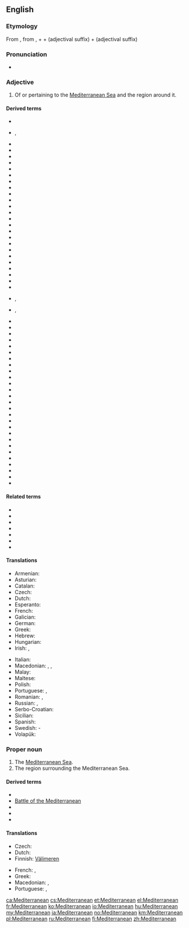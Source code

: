 ==English==

===Etymology===
From {{etyl|la|en}} {{m|la|Mediterraneanus}}, from {{m|la|medius||middle}}, + {{m|la|terra||earth, land}} + {{m|la|-anus}} (adjectival suffix) + {{m|la|-eanus}} (adjectival suffix)

===Pronunciation===
* {{IPA|/mɛdɨtɚˈeɪniən/|lang=en}}

===Adjective===
{{en-adj}}

# Of or pertaining to the [[Mediterranean Sea]] and the region around it.

====Derived terms====
<!--Terms derived from the ADJECTIVE-->
{{rel-top|terms derived from ''Mediterranean (adjective)''}}
* {{l|en|familial Mediterranean fever}}
* {{l|en|Mediterranean anaemia}}, {{l|en|Mediterranean anemia}}
* {{l|en|Mediterranean anchovy}}
* {{l|en|Mediterranean back}}
* {{l|en|Mediterranean Basin}}
* {{l|en|Mediterranean blue}}
* {{l|en|Mediterranean climate}}
* {{l|en|Mediterranean coast fever}}
* {{l|en|Mediterranean cypress}}
* {{l|en|Mediterranean Deep Water}}
* {{l|en|Mediterranean diet}}
* {{l|en|Mediterranean disease}}
* {{l|en|Mediterranean disease}}
* {{l|en|Mediterranean eddy}}
* {{l|en|Mediterranean erythematous fever}}
* {{l|en|Mediterranean exanthematous fever}}
* {{l|en|Mediterranean fan palm}}
* {{l|en|Mediterranean fever}}
* {{l|en|Mediterranean flour moth}}
* {{l|en|Mediterranean forest}}
* {{l|en|Mediterranean front}}
* {{l|en|Mediterranean fruit fly}}
* {{l|en|Mediterranean Games}}
* {{l|en|Mediterranean gecko}}
* {{l|en|Mediterranean gull}}
* {{l|en|Mediterranean hackberry}}
* {{l|en|Mediterranean-haemoglobin E disease}}, {{l|en|Mediterranean-hemoglobin E disease}}
* {{l|en|Mediterraneanise}}, {{l|en|Mediterraneanize}}
{{rel-mid}}
* {{l|en|Mediterranean house gecko}}
* {{l|en|Mediterranean Irish}}
* {{l|en|Mediterranean Irishman}}
* {{l|en|Mediterranean lenses}}
* {{l|en|Mediterranean lymphoma}}
* {{l|en|Mediterranean monk seal}}
* {{l|en|Mediterranean outflow}}
* {{l|en|Mediterranean pine}}
* {{l|en|Mediterranean race}}
* {{l|en|Mediterranean recluse spider}}
* {{l|en|Mediterranean region}}
* {{l|en|Mediterranean Revival Style architecture}}
* {{l|en|Mediterranean Sea}}
* {{l|en|Mediterranean shearwater}}
* {{l|en|Mediterranean snapdragon}}
* {{l|en|Mediterranean spearfish}}
* {{l|en|Mediterranean spotted fever}}
* {{l|en|Mediterranean Squadron}}
* {{l|en|Mediterranean States}}
* {{l|en|Mediterranean Station}}
* {{l|en|Mediterranean Theater of Operations}}<!--"Theater" only; this is a US term-->
* {{l|en|Mediterranean theileriosis}}
* {{l|en|Mediterranean tropical cyclone}}
* {{l|en|Mediterranean water}}
* {{l|en|Mediterranean water shrew}}
* {{l|en|Mediterranean wood}}
* {{l|en|Protomediterranean}}
{{rel-bottom}}

====Related terms====
* {{l|en|medium}}
* {{l|en|middle}}
* {{l|en|Middle-earth}}
* {{l|en|Middle Earth}}
* {{l|en|terra}}
* {{l|en|Terran}}
* {{l|en|terrestrial}}

====Translations====
{{trans-top|Of or pertaining to the Mediterranean Sea and the region around it}}
* Armenian: {{t|hy|միջերկրական}}
* Asturian: {{t|ast|mediterraneu}}
* Catalan: {{t|ca|mediterrani}}
* Czech: {{t|cs|středozemní}}
* Dutch: {{t+|nl|mediterraan}}
* Esperanto: {{t|eo|mediteranea}}
* French: {{t+|fr|méditerranéen}}
* Galician: {{t|gl|mediterráneo}}
* German: {{t+|de|mediterran}}
* Greek: {{t+|el|μεσογειακός}}
* Hebrew: {{t|he|ים תיכוני|tr=yám-tikhoní|sc=Hebr}}
* Hungarian: {{t+|hu|mediterrán}}
* Irish: {{t|ga|Meánmhara}}, {{t|ga|Meánmhuirí}}
{{trans-mid}}
* Italian: {{t+|it|mediterraneo}}
* Macedonian: {{t|mk|средоземен|tr=sredózemen}}, {{t|mk|средоземноморски|tr=sredozemnomórski}}, {{t|mk|медитерански|tr=mediteránski}}
* Malay: {{t|ms|mediteranean}}
* Maltese: {{t|mt|Mediterran|m}}
* Polish: {{t+|pl|śródziemnomorski}}
* Portuguese: {{t|pt|mediterrânico}}, {{t+|pt|mediterrâneo}}
* Romanian: {{t+|ro|mediteranean}}, {{t|ro|mediteran|m}}
* Russian: {{t+|ru|средиземноморский}}, {{t+|ru|средиземный}}
* Serbo-Croatian: {{t|sh|mediteran}}
* Sicilian: {{t|scn|miditirràniu}}
* Spanish: {{t+|es|mediterráneo}}
* Swedish: {{t+|sv|medelhavs}}-
* Volapük: {{t|vo|Zänodamelik}}
{{trans-bottom}}

===Proper noun===
{{en-proper noun}}

# The [[Mediterranean Sea]].
# The region surrounding the Mediterranean Sea.

====Derived terms====
<!--Terms derived from the NOUN-->
* {{l|en|American Mediterranean}}
* [[w:Battle of the Mediterranean|Battle of the Mediterranean]]
* {{l|en|Blue Mediterranean}}
* {{l|en|Key of the Mediterranean}}
* {{l|en|Red Mediterranean}}

====Translations====
{{trans-see|Mediterranean Sea}}

{{trans-top|region surrounding the Mediterranean Sea}}
* Czech: {{t|cs|Středomoří|n}}
* Dutch: {{t+|nl|Middellandse Zee|n}}
* Finnish: [[Välimeri#Finnish|Välimeren]] {{t+|fi|alue}}
{{trans-mid}}
* French: {{t|fr|Bassin méditerranéen|m}}, {{t|fr|Monde méditerranéen|m}}
* Greek: {{t+|el|Μεσόγειος|f}}
* Macedonian: {{t|mk|Медитеран|m|tr=Mediterán}}, {{t|mk|Средоземје|n|tr=Sredózemje}}
* Portuguese: {{t|pt|[[região]] [[do]] [[Mediterrâneo]]|f}}, {{t+|pt|Mediterrâneo|m}}
{{trans-bottom}}

[[ca:Mediterranean]]
[[cs:Mediterranean]]
[[et:Mediterranean]]
[[el:Mediterranean]]
[[fr:Mediterranean]]
[[ko:Mediterranean]]
[[io:Mediterranean]]
[[hu:Mediterranean]]
[[my:Mediterranean]]
[[ja:Mediterranean]]
[[no:Mediterranean]]
[[km:Mediterranean]]
[[pl:Mediterranean]]
[[ru:Mediterranean]]
[[fi:Mediterranean]]
[[zh:Mediterranean]]